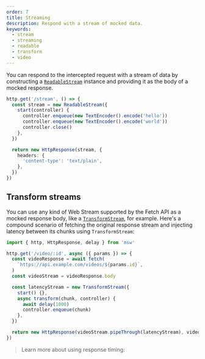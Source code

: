```yaml
---
order: 7
title: Streaming
description: Respond with a stream of mocked data.
keywords:
  - stream
  - streaming
  - readable
  - transform
  - video
---
```


You can respond to the intercepted request with a stream of data by constructing a [`ReadableStream`](https://developer.mozilla.org/en-US/docs/Web/API/ReadableStream) instance and providing it as the body of a mocked response.

```ts {2-8,10} /stream/2,3
http.get('/stream', () => {
  const stream = new ReadableStream({
    start(controller) {
      controller.enqueue(new TextEncoder().encode('hello'))
      controller.enqueue(new TextEncoder().encode('world'))
      controller.close()
    },
  })

  return new HttpResponse(stream, {
    headers: {
      'content-type': 'text/plain',
    },
  })
})
```

## Transform streams

You can use any kind of Web Stream supported by the Fetch API as a mocked response body, like a [`TransformStream`](https://developer.mozilla.org/en-US/docs/Web/API/TransformStream), for example. Here's a compound scenario of fetching the original response stream and injecting latency between its chunks using `TransformStream`:

```ts {9-15} /latencyStream/
import { http, HttpResponse, delay } from 'msw'

http.get('/video/:id', async ({ params }) => {
  const videoResponse = await fetch(
    `https://api.example.com/videos/${params.id}`,
  )
  const videoStream = videoResponse.body

  const latencyStream = new TransformStream({
    start() {},
    async transform(chunk, controller) {
      await delay(1000)
      controller.enqueue(chunk)
    },
  })

  return new HttpResponse(videoStream.pipeThrough(latencyStream), videoResponse)
})
```

> Learn more about using response timing:


<PageCard
  icon={ClockIcon}
  url="/docs/http/mocking-responses/response-timing"
  title="Response timing"
  description="Control server response time."
/>
